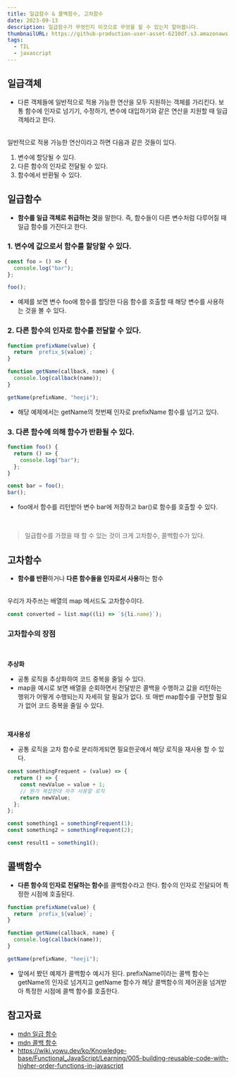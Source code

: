 ```yaml
---
title: 일급함수 & 콜백함수, 고차함수
date: 2023-09-13
description: 일급함수가 무엇인지 이것으로 무엇을 할 수 있는지 알아봅니다.
thumbnailURL: https://github-production-user-asset-6210df.s3.amazonaws.com/41099712/277336393-4c3feb88-49f2-4c6e-afde-88821b7c6a00.png
tags:
  - TIL
  - javascript
---
```


## 일급객체

- 다른 객체들에 일반적으로 적용 가능한 연산을 모두 지원하는 객체를 가리킨다. 보통 함수에 인자로 넘기기, 수정하기, 변수에 대입하기와 같은 연산을 지원할 때 일급 객체라고 한다.

<br />
일반적으로 적용 가능한 연산이라고 하면 다음과 같은 것들이 있다.

1. 변수에 할당될 수 있다.
2. 다른 함수의 인자로 전달될 수 있다.
3. 함수에서 반환될 수 있다.

## 일급함수

- **함수를 일급 객체로 취급하는 것**을 말한다. 즉, 함수들이 다른 변수처럼 다루어질 때 일급 함수를 가진다고 한다.

### 1. 변수에 값으로서 함수를 할당할 수 있다.

```js
const foo = () => {
  console.log("bar");
};

foo();
```

- 예제를 보면 변수 foo에 함수를 할당한 다음 함수를 호출할 때 해당 변수를 사용하는 것을 볼 수 있다.

### 2. 다른 함수의 인자로 함수를 전달할 수 있다.

```js
function prefixName(value) {
  return `prefix_${value}`;
}

function getName(callback, name) {
  console.log(callback(name));
}

getName(prefixName, "heeji");
```

- 해당 예제에서는 getName의 첫번째 인자로 prefixName 함수를 넘기고 있다.

### 3. 다른 함수에 의해 함수가 반환될 수 있다.

```js
function foo() {
  return () => {
    console.log("bar");
  };
}

const bar = foo();
bar();
```

- foo에서 함수를 리턴받아 변수 bar에 저장하고 bar()로 함수를 호출할 수 있다.

<br />

> 일급함수를 가졌을 때 할 수 있는 것이 크게 고차함수, 콜백함수가 있다.

## 고차함수

- **함수를 반환**하거나 **다른 함수들을 인자로서 사용**하는 함수

<br />
우리가 자주쓰는 배열의 map 메서드도 고차함수이다.

```js
const converted = list.map((li) => `${li.name}`);
```

### 고차함수의 장점

<br />

**추상화**

- 공통 로직을 추상화하여 코드 중복을 줄일 수 있다.
- map을 예시로 보면 배열을 순회하면서 전달받은 콜백을 수행하고 값을 리턴하는 행위가 어떻게 수행되는지 자세히 알 필요가 없다. 또 매번 map함수를 구현할 필요가 없어 코드 중복을 줄일 수 있다.

<br />

**재사용성**

- 공통 로직을 고차 함수로 분리하게되면 필요한곳에서 해당 로직을 재사용 할 수 있다.

```js
const somethingFrequent = (value) => {
  return () => {
    const newValue = value + 1;
    // 뭔가 복잡한데 자주 사용할 로직
    return newValue;
  };
};

const something1 = somethingFrequent(1);
const something2 = somethingFrequent(2);

const result1 = something1();
```

## 콜백함수

- **다른 함수의 인자로 전달하는 함수**를 콜백함수라고 한다. 함수의 인자로 전달되어 특정한 시점에 호출된다.

```js
function prefixName(value) {
  return `prefix_${value}`;
}

function getName(callback, name) {
  console.log(callback(name));
}

getName(prefixName, "heeji");
```

- 앞에서 봤던 예제가 콜백함수 예시가 된다. prefixName이라는 콜백 함수는 getName의 인자로 넘겨지고 getName 함수가 해당 콜백함수의 제어권을 넘겨받아 특정한 시점에 콜백 함수를 호출한다.

## 참고자료

- [mdn 일급 함수](https://developer.mozilla.org/ko/docs/Glossary/First-class_Function)
- [mdn 콜백 함수](https://developer.mozilla.org/ko/docs/Glossary/Callback_function)
- https://wiki.yowu.dev/ko/Knowledge-base/Functional_JavaScript/Learning/005-building-reusable-code-with-higher-order-functions-in-javascript
